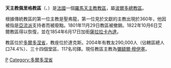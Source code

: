{{unreferenced|time=2017-07-21T04:23:47+00:00}}
{{Infobox Roman Catholic diocese
|Roman Catholic Diocese of = 天主教佩里格教區
|Latin name of diocese =Dioecesis Petrocoricensis
|image =Périgueux Saint-Front vue depuis cloître.JPG
|caption = 聖母主教座堂
|location = [[法國|法國]]
|territory =多爾多涅省
|population= 290,000
|rite = 拉丁禮
|patron = 
|province = 波爾多
|established =不遲於357年
|cathedral = [[聖弗龍主教座堂_(佩里格)|聖弗龍主教座堂]]
|co-cathedral =
|leadership = 主教
|website =[http://catholic-dordogne.cef.fr/ 官方網頁]
|教宗 = 
|metropolitan = 
|ordinary =彌額爾·穆伊塞
|coadjutor bishop =
|emeritus = 
}}

'''天主教佩里格教區'''（{{lang-la|Dioecesis Petrocoricensis}}、{{lang-fr|Diocèse de Périgueux}}）是[[法國|法國]]一個[[羅馬天主教|羅馬天主教]][[教區|教區]]，屬[[天主教波爾多總教區|波爾多總教區]]。

根據傳統教區的第一位主教是聖弗龍，第一位見於文獻的主教出現於360年，他因被指是[[亞流派|亞流派]]支持者而被廢黜。1801年11月29日教區被撤銷。1822年10月6日艾爾教區得以恢復，並在1854年6月17日加銜[[薩拉拉卡內達|薩拉拉卡內達]]。

教區位於[[多爾多涅省|多爾多涅省]]，教座位於達克斯。2004年有教友290,000人（佔轄區總人口74.4%）、三十四個堂區、117名司鐸。現任教區主教為[[彌額爾·穆伊塞|彌額爾·穆伊塞]]。

{{法國天主教教區}}
{{Authority control}}
{{天主教小作品}}
[[Category:法國天主教教區|P]]
[[Category:多爾多涅省|Category:多爾多涅省]]
